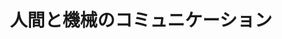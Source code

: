 ﻿---
title: "人間と機械のコミュニケーション"
category: "情報理工学院"
vol: 16
interviewee: "河原 田弘 "
url: ""
tags: ["人間","機械","コミュニケーション"]
pdf: "16-5.pdf"
career: ""
pdfurl: "16-5/16-5.pdf"
preface: ""
---
